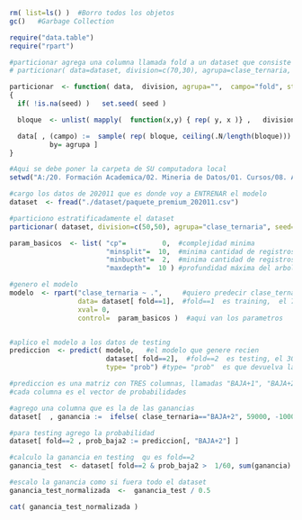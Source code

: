 ```r
rm( list=ls() )  #Borro todos los objetos
gc()   #Garbage Collection

require("data.table")
require("rpart")
```

```r
#particionar agrega una columna llamada fold a un dataset que consiste en una particion estratificada segun agrupa
# particionar( data=dataset, division=c(70,30), agrupa=clase_ternaria, seed=semilla)   crea una particion 70, 30 

particionar  <- function( data,  division, agrupa="",  campo="fold", start=1, seed=NA )
{
  if( !is.na(seed) )   set.seed( seed )

  bloque  <- unlist( mapply(  function(x,y) { rep( y, x )} ,   division,  seq( from=start, length.out=length(division) )  ) )  

  data[ , (campo) :=  sample( rep( bloque, ceiling(.N/length(bloque))) )[1:.N],
          by= agrupa ]
}
```

```r
#Aqui se debe poner la carpeta de SU computadora local
setwd("A:/20. Formación Academica/02. Mineria de Datos/01. Cursos/08. Aplicaciones de Minería de Datos a Economía y Finanzas/MMD_Curso8_Labo")  #Establezco el Working Directory

```

```r
#cargo los datos de 202011 que es donde voy a ENTRENAR el modelo
dataset  <- fread("./dataset/paquete_premium_202011.csv")

#particiono estratificadamente el dataset
particionar( dataset, division=c(50,50), agrupa="clase_ternaria", seed= 486947 )  #Cambiar por la primer semilla de cada uno !

param_basicos  <- list( "cp"=         0,  #complejidad minima
                        "minsplit"=  10,  #minima cantidad de registros en un nodo para hacer el split
                        "minbucket"=  2,  #minima cantidad de registros en una hoja
                        "maxdepth"=  10 ) #profundidad máxima del arbol

#genero el modelo
modelo  <- rpart("clase_ternaria ~ .",     #quiero predecir clase_ternaria a partir del resto
                 data= dataset[ fold==1],  #fold==1  es training,  el 70% de los datos
                 xval= 0,
                 control=  param_basicos )  #aqui van los parametros


#aplico el modelo a los datos de testing
prediccion  <- predict( modelo,   #el modelo que genere recien
                        dataset[ fold==2],  #fold==2  es testing, el 30% de los datos
                        type= "prob") #type= "prob"  es que devuelva la probabilidad

#prediccion es una matriz con TRES columnas, llamadas "BAJA+1", "BAJA+2"  y "CONTINUA"
#cada columna es el vector de probabilidades 

#agrego una columna que es la de las ganancias
dataset[  , ganancia :=  ifelse( clase_ternaria=="BAJA+2", 59000, -1000 ) ]

#para testing agrego la probabilidad
dataset[ fold==2 , prob_baja2 := prediccion[, "BAJA+2"] ]

#calculo la ganancia en testing  qu es fold==2
ganancia_test  <- dataset[ fold==2 & prob_baja2 >  1/60, sum(ganancia) ]

#escalo la ganancia como si fuera todo el dataset
ganancia_test_normalizada  <-  ganancia_test / 0.5

cat( ganancia_test_normalizada )
```